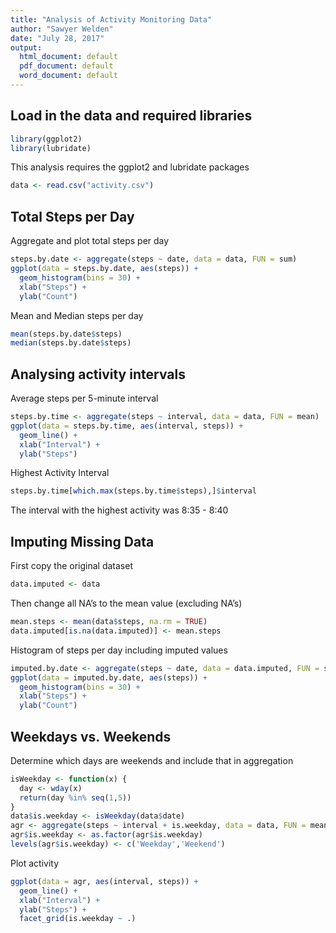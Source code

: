 ```yaml
---
title: "Analysis of Activity Monitoring Data"
author: "Sawyer Welden"
date: "July 28, 2017"
output:
  html_document: default
  pdf_document: default
  word_document: default
---
```


## Load in the data and required libraries

```r
library(ggplot2)
library(lubridate)
```

This analysis requires the ggplot2 and lubridate packages

```r
data <- read.csv("activity.csv")
```

## Total Steps per Day

Aggregate and plot total steps per day
```r
steps.by.date <- aggregate(steps ~ date, data = data, FUN = sum)
ggplot(data = steps.by.date, aes(steps)) + 
  geom_histogram(bins = 30) + 
  xlab("Steps") + 
  ylab("Count")
```

Mean and Median steps per day
```r
mean(steps.by.date$steps)
median(steps.by.date$steps)
```

## Analysing activity intervals

Average steps per 5-minute interval
```r
steps.by.time <- aggregate(steps ~ interval, data = data, FUN = mean)
ggplot(data = steps.by.time, aes(interval, steps)) + 
  geom_line() + 
  xlab("Interval") + 
  ylab("Steps")
```

Highest Activity Interval
```r
steps.by.time[which.max(steps.by.time$steps),]$interval
```
The interval with the highest activity was 8:35 - 8:40

## Imputing Missing Data

First copy the original dataset
```r
data.imputed <- data
```

Then change all NA's to the mean value (excluding NA's)
```r
mean.steps <- mean(data$steps, na.rm = TRUE)
data.imputed[is.na(data.imputed)] <- mean.steps
```

Histogram of steps per day including imputed values
```r
imputed.by.date <- aggregate(steps ~ date, data = data.imputed, FUN = sum)
ggplot(data = imputed.by.date, aes(steps)) + 
  geom_histogram(bins = 30) + 
  xlab("Steps") + 
  ylab("Count")
```

## Weekdays vs. Weekends
Determine which days are weekends and include that in aggregation
```r
isWeekday <- function(x) {
  day <- wday(x)
  return(day %in% seq(1,5))
}
data$is.weekday <- isWeekday(data$date)
agr <- aggregate(steps ~ interval + is.weekday, data = data, FUN = mean)
agr$is.weekday <- as.factor(agr$is.weekday)
levels(agr$is.weekday) <- c('Weekday','Weekend')
```
Plot activity 

```r
ggplot(data = agr, aes(interval, steps)) + 
  geom_line() + 
  xlab("Interval") + 
  ylab("Steps") + 
  facet_grid(is.weekday ~ .)
```

